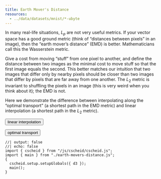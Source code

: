```yaml
---
title: Earth Mover's Distance
resources:
  - ../data/datasets/mnist/*-ubyte
---
```


In many real-life situations, $L_p$ are not very useful metrics. If
your vector space has a good ground metric (think of "distances
between pixels" in an image), then the "earth mover's distance" (EMD)
is better. Mathematicians call this the Wasserstein metric.

Give a cost from moving "stuff" from one pixel to another, and define
the distance between two images as the minimal cost to move stuff so
that the first image equals the second. This better matches our
intuition that two images that differ only by nearby pixels should be
closer than two images that differ by pixels that are far away from
one another. The $L_2$ metric is invariant to shuffling the pixels in
an image (this is very weird when you think about it); the EMD is not.

Here we demonstrate the difference between interpolating along the
"optimal transport" (a shortest path in the EMD metric) and
linear interpolation (a shortest path in the $L_2$ metric).

<div id="emd-mnist-canvas"></div>

<button id="lerp">linear interpolation</button> <button id="emd">optimal transport</button>

```ojs
//| output: false
//| echo: false
import { cscheid } from "/js/cscheid/cscheid.js";
import { main } from "./earth-movers-distance.js";
{
  cscheid.setup.setupGlobals({ d3 });
  main();
}
```
